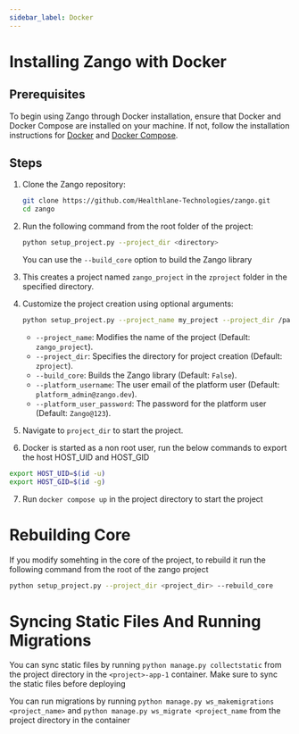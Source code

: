 ```yaml
---
sidebar_label: Docker
---
```


# Installing Zango with Docker

## Prerequisites

To begin using Zango through Docker installation, ensure that Docker and Docker Compose are installed on your machine. If not, follow the installation instructions for [Docker](https://docs.docker.com/get-docker/) and [Docker Compose](https://docs.docker.com/compose/install/).

## Steps

1. Clone the Zango repository:

   ```bash
   git clone https://github.com/Healthlane-Technologies/zango.git
   cd zango
   ```

2. Run the following command from the root folder of the project:

   ```bash
   python setup_project.py --project_dir <directory>
   ```

   You can use the `--build_core` option to build the Zango library

3. This creates a project named `zango_project` in the `zproject` folder in the specified directory.

4. Customize the project creation using optional arguments:

   ```bash
   python setup_project.py --project_name my_project --project_dir /path/to/my_project --build_core --platform_username user@example.com --platform_user_password secret --skip_build_project
   ```

   - `--project_name`: Modifies the name of the project (Default: `zango_project`).
   - `--project_dir`: Specifies the directory for project creation (Default: `zproject`).
   - `--build_core`: Builds the Zango library (Default: `False`).
   - `--platform_username`: The user email of the platform user (Default: `platform_admin@zango.dev`).
   - `--platform_user_password`: The password for the platform user (Default: `Zango@123`).

5. Navigate to ``project_dir`` to start the project.

6. Docker is started as a non root user, run the below commands to export the host HOST_UID and HOST_GID

```bash
export HOST_UID=$(id -u)
export HOST_GID=$(id -g)
```

7. Run `docker compose up` in the project directory to start the project

# Rebuilding Core

If you modify somehting in the core of the project, to rebuild it run the following command from the root of the zango project

```bash
python setup_project.py --project_dir <project_dir> --rebuild_core
```

# Syncing Static Files And Running Migrations

You can sync static files by running `python manage.py collectstatic` from the project directory in the `<project>-app-1` container. Make sure to sync the static files before deploying

You can run migrations by running `python manage.py ws_makemigrations <project_name>` and `python manage.py ws_migrate <project_name` from the project directory in the container
